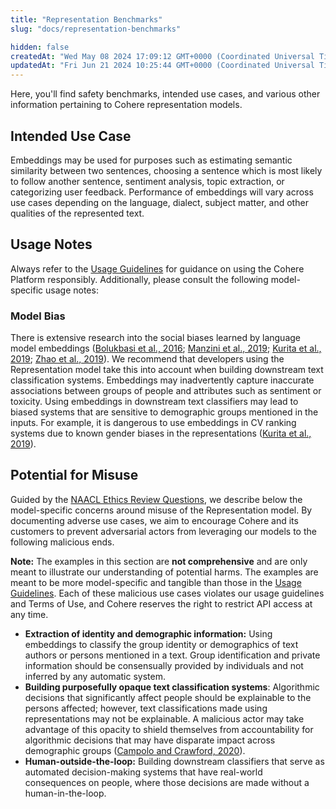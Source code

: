 ```yaml
---
title: "Representation Benchmarks"
slug: "docs/representation-benchmarks"

hidden: false
createdAt: "Wed May 08 2024 17:09:12 GMT+0000 (Coordinated Universal Time)"
updatedAt: "Fri Jun 21 2024 10:25:44 GMT+0000 (Coordinated Universal Time)"
---
```

Here, you'll find safety benchmarks, intended use cases, and various other information pertaining to Cohere representation models.

## Intended Use Case

Embeddings may be used for purposes such as estimating semantic similarity between two sentences, choosing a sentence which is most likely to follow another sentence, sentiment analysis, topic extraction, or categorizing user feedback. Performance of embeddings will vary across use cases depending on the language, dialect, subject matter, and other qualities of the represented text.

## Usage Notes

Always refer to the [Usage Guidelines](/docs/usage-guidelines) for guidance on using the Cohere Platform responsibly. Additionally, please consult the following model-specific usage notes:

### Model Bias

There is extensive research into the social biases learned by language model embeddings (<a href="https://arxiv.org/abs/1607.06520" target="_blank">Bolukbasi et al., 2016</a>; <a href="https://arxiv.org/abs/1904.04047" target="_blank">Manzini et al., 2019</a>; <a href="https://arxiv.org/abs/1906.07337" target="_blank">Kurita et al., 2019</a>; <a href="https://arxiv.org/abs/1904.03310" target="_blank">Zhao et al., 2019</a>). We recommend that developers using the Representation model take this into account when building downstream text classification systems. Embeddings may inadvertently capture inaccurate associations between groups of people and attributes such as sentiment or toxicity. Using embeddings in downstream text classifiers may lead to biased systems that are sensitive to demographic groups mentioned in the inputs. For example, it is dangerous to use embeddings in CV ranking systems due to known gender biases in the representations (<a href="https://arxiv.org/abs/1906.07337" target="_blank">Kurita et al., 2019</a>).

## Potential for Misuse

Guided by the <a href="https://2021.naacl.org/ethics/review-questions" target="_blank">NAACL Ethics Review Questions</a>, we describe below the model-specific concerns around misuse of the Representation model. By documenting adverse use cases, we aim to encourage Cohere and its customers to prevent adversarial actors from leveraging our models to the following malicious ends.

**Note:** The examples in this section are **not comprehensive** and are only meant to illustrate our understanding of potential harms. The examples are meant to be more model-specific and tangible than those in the [Usage Guidelines](usage-guidelines). Each of these malicious use cases violates our usage guidelines and Terms of Use, and Cohere reserves the right to restrict API access at any time.

- **Extraction of identity and demographic information:** Using embeddings to classify the group identity or demographics of text authors or persons mentioned in a text. Group identification and private information should be consensually provided by individuals and not inferred by any automatic system.
- **Building purposefully opaque text classification systems**: Algorithmic decisions that significantly affect people should be explainable to the persons affected; however, text classifications made using representations may not be explainable. A malicious actor may take advantage of this opacity to shield themselves from accountability for algorithmic decisions that may have disparate impact across demographic groups (<a href="https://www.researchgate.net/publication/338486570_Enchanted_Determinism_Power_without_Responsibility_in_Artifical_Intelligence" target="_blank">Campolo and Crawford, 2020</a>).
- **Human-outside-the-loop:** Building downstream classifiers that serve as automated decision-making systems that have real-world consequences on people, where those decisions are made without a human-in-the-loop.
